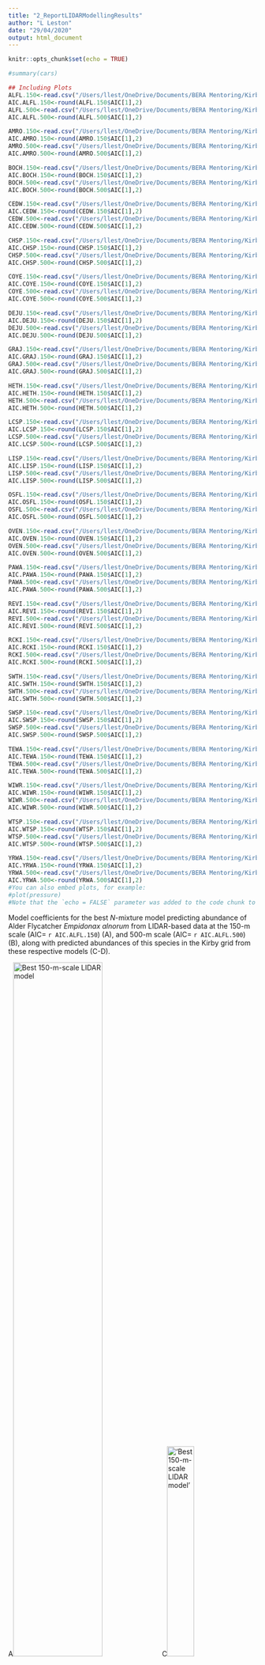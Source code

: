 ```yaml
---
title: "2_ReportLIDARModellingResults"
author: "L Leston"
date: "29/04/2020"
output: html_document
---
```


```r
knitr::opts_chunk$set(echo = TRUE)

```


```r
#summary(cars)
```



```r
## Including Plots
ALFL.150<-read.csv("/Users/llest/OneDrive/Documents/BERA Mentoring/Kirby April 2020/Lidar analyses/0_data/processed/unmarked/results/ALFLbestmodels150.csv",header=TRUE)
AIC.ALFL.150<-round(ALFL.150$AIC[1],2)
ALFL.500<-read.csv("/Users/llest/OneDrive/Documents/BERA Mentoring/Kirby April 2020/Lidar analyses/0_data/processed/unmarked/results/ALFLbestmodels500.csv",header=TRUE)
AIC.ALFL.500<-round(ALFL.500$AIC[1],2)

AMRO.150<-read.csv("/Users/llest/OneDrive/Documents/BERA Mentoring/Kirby April 2020/Lidar analyses/0_data/processed/unmarked/results/AMRObestmodels150.csv",header=TRUE)
AIC.AMRO.150<-round(AMRO.150$AIC[1],2)
AMRO.500<-read.csv("/Users/llest/OneDrive/Documents/BERA Mentoring/Kirby April 2020/Lidar analyses/0_data/processed/unmarked/results/AMRObestmodels500.csv",header=TRUE)
AIC.AMRO.500<-round(AMRO.500$AIC[1],2)

BOCH.150<-read.csv("/Users/llest/OneDrive/Documents/BERA Mentoring/Kirby April 2020/Lidar analyses/0_data/processed/unmarked/results/BOCHbestmodels150.csv",header=TRUE)
AIC.BOCH.150<-round(BOCH.150$AIC[1],2)
BOCH.500<-read.csv("/Users/llest/OneDrive/Documents/BERA Mentoring/Kirby April 2020/Lidar analyses/0_data/processed/unmarked/results/BOCHbestmodels500.csv",header=TRUE)
AIC.BOCH.500<-round(BOCH.500$AIC[1],2)

CEDW.150<-read.csv("/Users/llest/OneDrive/Documents/BERA Mentoring/Kirby April 2020/Lidar analyses/0_data/processed/unmarked/results/CEDWbestmodels150.csv",header=TRUE)
AIC.CEDW.150<-round(CEDW.150$AIC[1],2)
CEDW.500<-read.csv("/Users/llest/OneDrive/Documents/BERA Mentoring/Kirby April 2020/Lidar analyses/0_data/processed/unmarked/results/CEDWbestmodels500.csv",header=TRUE)
AIC.CEDW.500<-round(CEDW.500$AIC[1],2)

CHSP.150<-read.csv("/Users/llest/OneDrive/Documents/BERA Mentoring/Kirby April 2020/Lidar analyses/0_data/processed/unmarked/results/CHSPbestmodels150.csv",header=TRUE)
AIC.CHSP.150<-round(CHSP.150$AIC[1],2)
CHSP.500<-read.csv("/Users/llest/OneDrive/Documents/BERA Mentoring/Kirby April 2020/Lidar analyses/0_data/processed/unmarked/results/CHSPbestmodels500.csv",header=TRUE)
AIC.CHSP.500<-round(CHSP.500$AIC[1],2)

COYE.150<-read.csv("/Users/llest/OneDrive/Documents/BERA Mentoring/Kirby April 2020/Lidar analyses/0_data/processed/unmarked/results/COYEbestmodels150.csv",header=TRUE)
AIC.COYE.150<-round(COYE.150$AIC[1],2)
COYE.500<-read.csv("/Users/llest/OneDrive/Documents/BERA Mentoring/Kirby April 2020/Lidar analyses/0_data/processed/unmarked/results/COYEbestmodels500.csv",header=TRUE)
AIC.COYE.500<-round(COYE.500$AIC[1],2)

DEJU.150<-read.csv("/Users/llest/OneDrive/Documents/BERA Mentoring/Kirby April 2020/Lidar analyses/0_data/processed/unmarked/results/DEJUbestmodels150.csv",header=TRUE)
AIC.DEJU.150<-round(DEJU.150$AIC[1],2)
DEJU.500<-read.csv("/Users/llest/OneDrive/Documents/BERA Mentoring/Kirby April 2020/Lidar analyses/0_data/processed/unmarked/results/DEJUbestmodels500.csv",header=TRUE)
AIC.DEJU.500<-round(DEJU.500$AIC[1],2)

GRAJ.150<-read.csv("/Users/llest/OneDrive/Documents/BERA Mentoring/Kirby April 2020/Lidar analyses/0_data/processed/unmarked/results/GRAJbestmodels150.csv",header=TRUE)
AIC.GRAJ.150<-round(GRAJ.150$AIC[1],2)
GRAJ.500<-read.csv("/Users/llest/OneDrive/Documents/BERA Mentoring/Kirby April 2020/Lidar analyses/0_data/processed/unmarked/results/GRAJbestmodels500.csv",header=TRUE)
AIC.GRAJ.500<-round(GRAJ.500$AIC[1],2)

HETH.150<-read.csv("/Users/llest/OneDrive/Documents/BERA Mentoring/Kirby April 2020/Lidar analyses/0_data/processed/unmarked/results/HETHbestmodels150.csv",header=TRUE)
AIC.HETH.150<-round(HETH.150$AIC[1],2)
HETH.500<-read.csv("/Users/llest/OneDrive/Documents/BERA Mentoring/Kirby April 2020/Lidar analyses/0_data/processed/unmarked/results/HETHbestmodels500.csv",header=TRUE)
AIC.HETH.500<-round(HETH.500$AIC[1],2)

LCSP.150<-read.csv("/Users/llest/OneDrive/Documents/BERA Mentoring/Kirby April 2020/Lidar analyses/0_data/processed/unmarked/results/LCSPbestmodels150.csv",header=TRUE)
AIC.LCSP.150<-round(LCSP.150$AIC[1],2)
LCSP.500<-read.csv("/Users/llest/OneDrive/Documents/BERA Mentoring/Kirby April 2020/Lidar analyses/0_data/processed/unmarked/results/LCSPbestmodels500.csv",header=TRUE)
AIC.LCSP.500<-round(LCSP.500$AIC[1],2)

LISP.150<-read.csv("/Users/llest/OneDrive/Documents/BERA Mentoring/Kirby April 2020/Lidar analyses/0_data/processed/unmarked/results/LISPbestmodels150.csv",header=TRUE)
AIC.LISP.150<-round(LISP.150$AIC[1],2)
LISP.500<-read.csv("/Users/llest/OneDrive/Documents/BERA Mentoring/Kirby April 2020/Lidar analyses/0_data/processed/unmarked/results/LISPbestmodels500.csv",header=TRUE)
AIC.LISP.500<-round(LISP.500$AIC[1],2)

OSFL.150<-read.csv("/Users/llest/OneDrive/Documents/BERA Mentoring/Kirby April 2020/Lidar analyses/0_data/processed/unmarked/results/OSFLbestmodels150.csv",header=TRUE)
AIC.OSFL.150<-round(OSFL.150$AIC[1],2)
OSFL.500<-read.csv("/Users/llest/OneDrive/Documents/BERA Mentoring/Kirby April 2020/Lidar analyses/0_data/processed/unmarked/results/OSFLbestmodels500.csv",header=TRUE)
AIC.OSFL.500<-round(OSFL.500$AIC[1],2)

OVEN.150<-read.csv("/Users/llest/OneDrive/Documents/BERA Mentoring/Kirby April 2020/Lidar analyses/0_data/processed/unmarked/results/OVENbestmodels150.csv",header=TRUE)
AIC.OVEN.150<-round(OVEN.150$AIC[1],2)
OVEN.500<-read.csv("/Users/llest/OneDrive/Documents/BERA Mentoring/Kirby April 2020/Lidar analyses/0_data/processed/unmarked/results/OVENbestmodels500.csv",header=TRUE)
AIC.OVEN.500<-round(OVEN.500$AIC[1],2)

PAWA.150<-read.csv("/Users/llest/OneDrive/Documents/BERA Mentoring/Kirby April 2020/Lidar analyses/0_data/processed/unmarked/results/PAWAbestmodels150.csv",header=TRUE)
AIC.PAWA.150<-round(PAWA.150$AIC[1],2)
PAWA.500<-read.csv("/Users/llest/OneDrive/Documents/BERA Mentoring/Kirby April 2020/Lidar analyses/0_data/processed/unmarked/results/PAWAbestmodels500.csv",header=TRUE)
AIC.PAWA.500<-round(PAWA.500$AIC[1],2)

REVI.150<-read.csv("/Users/llest/OneDrive/Documents/BERA Mentoring/Kirby April 2020/Lidar analyses/0_data/processed/unmarked/results/REVIbestmodels150.csv",header=TRUE)
AIC.REVI.150<-round(REVI.150$AIC[1],2)
REVI.500<-read.csv("/Users/llest/OneDrive/Documents/BERA Mentoring/Kirby April 2020/Lidar analyses/0_data/processed/unmarked/results/REVIbestmodels500.csv",header=TRUE)
AIC.REVI.500<-round(REVI.500$AIC[1],2)

RCKI.150<-read.csv("/Users/llest/OneDrive/Documents/BERA Mentoring/Kirby April 2020/Lidar analyses/0_data/processed/unmarked/results/RCKIbestmodels150.csv",header=TRUE)
AIC.RCKI.150<-round(RCKI.150$AIC[1],2)
RCKI.500<-read.csv("/Users/llest/OneDrive/Documents/BERA Mentoring/Kirby April 2020/Lidar analyses/0_data/processed/unmarked/results/RCKIbestmodels500.csv",header=TRUE)
AIC.RCKI.500<-round(RCKI.500$AIC[1],2)

SWTH.150<-read.csv("/Users/llest/OneDrive/Documents/BERA Mentoring/Kirby April 2020/Lidar analyses/0_data/processed/unmarked/results/SWTHbestmodels150.csv",header=TRUE)
AIC.SWTH.150<-round(SWTH.150$AIC[1],2)
SWTH.500<-read.csv("/Users/llest/OneDrive/Documents/BERA Mentoring/Kirby April 2020/Lidar analyses/0_data/processed/unmarked/results/SWTHbestmodels500.csv",header=TRUE)
AIC.SWTH.500<-round(SWTH.500$AIC[1],2)

SWSP.150<-read.csv("/Users/llest/OneDrive/Documents/BERA Mentoring/Kirby April 2020/Lidar analyses/0_data/processed/unmarked/results/SWSPbestmodels150.csv",header=TRUE)
AIC.SWSP.150<-round(SWSP.150$AIC[1],2)
SWSP.500<-read.csv("/Users/llest/OneDrive/Documents/BERA Mentoring/Kirby April 2020/Lidar analyses/0_data/processed/unmarked/results/SWSPbestmodels500.csv",header=TRUE)
AIC.SWSP.500<-round(SWSP.500$AIC[1],2)

TEWA.150<-read.csv("/Users/llest/OneDrive/Documents/BERA Mentoring/Kirby April 2020/Lidar analyses/0_data/processed/unmarked/results/TEWAbestmodels150.csv",header=TRUE)
AIC.TEWA.150<-round(TEWA.150$AIC[1],2)
TEWA.500<-read.csv("/Users/llest/OneDrive/Documents/BERA Mentoring/Kirby April 2020/Lidar analyses/0_data/processed/unmarked/results/TEWAbestmodels500.csv",header=TRUE)
AIC.TEWA.500<-round(TEWA.500$AIC[1],2)

WIWR.150<-read.csv("/Users/llest/OneDrive/Documents/BERA Mentoring/Kirby April 2020/Lidar analyses/0_data/processed/unmarked/results/WIWRbestmodels150.csv",header=TRUE)
AIC.WIWR.150<-round(WIWR.150$AIC[1],2)
WIWR.500<-read.csv("/Users/llest/OneDrive/Documents/BERA Mentoring/Kirby April 2020/Lidar analyses/0_data/processed/unmarked/results/WIWRbestmodels500.csv",header=TRUE)
AIC.WIWR.500<-round(WIWR.500$AIC[1],2)

WTSP.150<-read.csv("/Users/llest/OneDrive/Documents/BERA Mentoring/Kirby April 2020/Lidar analyses/0_data/processed/unmarked/results/WTSPbestmodels150.csv",header=TRUE)
AIC.WTSP.150<-round(WTSP.150$AIC[1],2)
WTSP.500<-read.csv("/Users/llest/OneDrive/Documents/BERA Mentoring/Kirby April 2020/Lidar analyses/0_data/processed/unmarked/results/WTSPbestmodels500.csv",header=TRUE)
AIC.WTSP.500<-round(WTSP.500$AIC[1],2)

YRWA.150<-read.csv("/Users/llest/OneDrive/Documents/BERA Mentoring/Kirby April 2020/Lidar analyses/0_data/processed/unmarked/results/YRWAbestmodels150.csv",header=TRUE)
AIC.YRWA.150<-round(YRWA.150$AIC[1],2)
YRWA.500<-read.csv("/Users/llest/OneDrive/Documents/BERA Mentoring/Kirby April 2020/Lidar analyses/0_data/processed/unmarked/results/YRWAbestmodels500.csv",header=TRUE)
AIC.YRWA.500<-round(YRWA.500$AIC[1],2)
#You can also embed plots, for example:
#plot(pressure)
#Note that the `echo = FALSE` parameter was added to the code chunk to prevent printing of the #R code that generated the plot.
```

Model coefficients for the best *N*-mixture model predicting abundance of Alder Flycatcher *Empidonax alnorum* from LIDAR-based data at the 150-m scale (AIC= `r AIC.ALFL.150`) (A), and 500-m scale (AIC= `r AIC.ALFL.500`) (B), along with predicted abundances of this species in the Kirby grid from these respective models (C-D).

A![Best 150-m-scale LIDAR model](/Users/llest/OneDrive/Documents/BERA Mentoring/Kirby April 2020/Lidar analyses/3_outputs/figures/ALFLtop150m_LIDARmodel.png){ width=60% }C!['Best 150-m-scale LIDAR model'](/Users/llest/OneDrive/Documents/BERA Mentoring/Kirby April 2020/Lidar analyses/3_outputs/maps/BestModelLIDAR150mPredictedALFL.png){ width=33% }

B![Best 500-m-scale LIDAR model](/Users/llest/OneDrive/Documents/BERA Mentoring/Kirby April 2020/Lidar analyses/3_outputs/figures/ALFLtop500m_LIDARmodel.png){ width=60% }D!['Best 500-m-scale LIDAR model'](/Users/llest/OneDrive/Documents/BERA Mentoring/Kirby April 2020/Lidar analyses/3_outputs/maps/BestModel500mLIDARPredictedALFL.png){ width=33% }

Model coefficients for the best *N*-mixture model predicting abundance of American Robin *Turdus migratorius* from LIDAR-based data at the 150-m scale (AIC= `r AIC.AMRO.150`) (A), and 500-m scale (AIC= `r AIC.AMRO.500`) (B), along with predicted abundances of this species in the Kirby grid from these respective models (C-D).

A![Best 150-m-scale LIDAR model](/Users/llest/OneDrive/Documents/BERA Mentoring/Kirby April 2020/Lidar analyses/3_outputs/figures/AMROtop150m_LIDARmodel.png){ width=60% }C!['Best 150-m-scale LIDAR model'](/Users/llest/OneDrive/Documents/BERA Mentoring/Kirby April 2020/Lidar analyses/3_outputs/maps/BestModelLIDAR150mPredictedAMRO.png){ width=33% }

B![Best 500-m-scale LIDAR model](/Users/llest/OneDrive/Documents/BERA Mentoring/Kirby April 2020/Lidar analyses/3_outputs/figures/AMROtop500m_LIDARmodel.png){ width=60% }D!['Best 500-m-scale LIDAR model'](/Users/llest/OneDrive/Documents/BERA Mentoring/Kirby April 2020/Lidar analyses/3_outputs/maps/BestModel500mLIDARPredictedAMRO.png){ width=33% }

Model coefficients for the best *N*-mixture model predicting abundance of Boreal Chickadee *Poecile hudsonicus* from LIDAR-based data at the 150-m scale (AIC= `r AIC.BOCH.150`) (A), and 500-m scale (AIC= `r AIC.BOCH.500`) (B), along with predicted abundances of this species in the Kirby grid from these respective models (C-D).

A![Best 150-m-scale LIDAR model](/Users/llest/OneDrive/Documents/BERA Mentoring/Kirby April 2020/Lidar analyses/3_outputs/figures/BOCHtop150m_LIDARmodel.png){ width=60% }C!['Best 150-m-scale LIDAR model'](/Users/llest/OneDrive/Documents/BERA Mentoring/Kirby April 2020/Lidar analyses/3_outputs/maps/BestModelLIDAR150mPredictedBOCH.png){ width=33% }

B![Best 500-m-scale LIDAR model](/Users/llest/OneDrive/Documents/BERA Mentoring/Kirby April 2020/Lidar analyses/3_outputs/figures/BOCHtop500m_LIDARmodel.png){ width=60% }D!['Best 500-m-scale LIDAR model'](/Users/llest/OneDrive/Documents/BERA Mentoring/Kirby April 2020/Lidar analyses/3_outputs/maps/BestModel500mLIDARPredictedBOCH.png){ width=33% }

Model coefficients for the best *N*-mixture model predicting abundance of Cedar Waxwing *Bombycilla cedrorum* from LIDAR-based data at the 150-m scale (AIC= `r AIC.CEDW.150`) (A), and 500-m scale (AIC= `r AIC.CEDW.500`) (B), along with predicted abundances of this species in the Kirby grid from these respective models (C-D).

A![Best 150-m-scale LIDAR model](/Users/llest/OneDrive/Documents/BERA Mentoring/Kirby April 2020/Lidar analyses/3_outputs/figures/CEDWtop150m_LIDARmodel.png){ width=60% }C!['Best 150-m-scale LIDAR model'](/Users/llest/OneDrive/Documents/BERA Mentoring/Kirby April 2020/Lidar analyses/3_outputs/maps/BestModelLIDAR150mPredictedCEDW.png){ width=33% }

B![Best 500-m-scale LIDAR model](/Users/llest/OneDrive/Documents/BERA Mentoring/Kirby April 2020/Lidar analyses/3_outputs/figures/CEDWtop500m_LIDARmodel.png){ width=60% }D!['Best 500-m-scale LIDAR model'](/Users/llest/OneDrive/Documents/BERA Mentoring/Kirby April 2020/Lidar analyses/3_outputs/maps/BestModel500mLIDARPredictedCEDW.png){ width=33% }

Model coefficients for the best *N*-mixture model predicting abundance of Chipping Sparrow *Spizella passerina* from LIDAR-based data at the 150-m scale (AIC= `r AIC.CHSP.150`) (A), and 500-m scale (AIC= `r AIC.CHSP.500`) (B), along with predicted abundances of this species in the Kirby grid from these respective models (C-D).

A![Best 150-m-scale LIDAR model](/Users/llest/OneDrive/Documents/BERA Mentoring/Kirby April 2020/Lidar analyses/3_outputs/figures/CHSPtop150m_LIDARmodel.png){ width=60% }C!['Best 150-m-scale LIDAR model'](/Users/llest/OneDrive/Documents/BERA Mentoring/Kirby April 2020/Lidar analyses/3_outputs/maps/BestModelLIDAR150mPredictedCHSP.png){ width=33% }

B![Best 500-m-scale LIDAR model](/Users/llest/OneDrive/Documents/BERA Mentoring/Kirby April 2020/Lidar analyses/3_outputs/figures/CHSPtop500m_LIDARmodel.png){ width=60% }D!['Best 500-m-scale LIDAR model'](/Users/llest/OneDrive/Documents/BERA Mentoring/Kirby April 2020/Lidar analyses/3_outputs/maps/BestModel500mLIDARPredictedCHSP.png){ width=33% }


Model coefficients for the best *N*-mixture model predicting abundance of Common Yellowthroat *Geothlypis trichas* from LIDAR-based data at the 150-m scale (AIC= `r AIC.COYE.150`) (A), and 500-m scale (AIC= `r AIC.COYE.500`) (B), along with predicted abundances of this species in the Kirby grid from these respective models (C-D).

A![Best 150-m-scale LIDAR model](/Users/llest/OneDrive/Documents/BERA Mentoring/Kirby April 2020/Lidar analyses/3_outputs/figures/COYEtop150m_LIDARmodel.png){ width=60% }C!['Best 150-m-scale LIDAR model'](/Users/llest/OneDrive/Documents/BERA Mentoring/Kirby April 2020/Lidar analyses/3_outputs/maps/BestModelLIDAR150mPredictedCOYE.png){ width=33% }

B![Best 500-m-scale LIDAR model](/Users/llest/OneDrive/Documents/BERA Mentoring/Kirby April 2020/Lidar analyses/3_outputs/figures/COYEtop500m_LIDARmodel.png){ width=60% }D!['Best 500-m-scale LIDAR model'](/Users/llest/OneDrive/Documents/BERA Mentoring/Kirby April 2020/Lidar analyses/3_outputs/maps/BestModel500mLIDARPredictedCOYE.png){ width=33% }


Model coefficients for the best *N*-mixture model predicting abundance of Dark-eyed Junco *Junco hyemalis* from LIDAR-based data at the 150-m scale (AIC= `r AIC.DEJU.150`) (A), and 500-m scale (AIC= `r AIC.DEJU.500`) (B), along with predicted abundances of this species in the Kirby grid from these respective models (C-D).

A![Best 150-m-scale LIDAR model](/Users/llest/OneDrive/Documents/BERA Mentoring/Kirby April 2020/Lidar analyses/3_outputs/figures/DEJUtop150m_LIDARmodel.png){ width=60% }C!['Best 150-m-scale LIDAR model'](/Users/llest/OneDrive/Documents/BERA Mentoring/Kirby April 2020/Lidar analyses/3_outputs/maps/BestModelLIDAR150mPredictedDEJU.png){ width=33% }

B![Best 500-m-scale LIDAR model](/Users/llest/OneDrive/Documents/BERA Mentoring/Kirby April 2020/Lidar analyses/3_outputs/figures/DEJUtop500m_LIDARmodel.png){ width=60% }D!['Best 500-m-scale LIDAR model'](/Users/llest/OneDrive/Documents/BERA Mentoring/Kirby April 2020/Lidar analyses/3_outputs/maps/BestModel500mLIDARPredictedDEJU.png){ width=33% }


Model coefficients for the best *N*-mixture model predicting abundance of Gray Jay *Perisoreus canadensis* from LIDAR-based data at the 150-m scale (AIC= `r AIC.GRAJ.150`) (A), and 500-m scale (AIC= `r AIC.GRAJ.500`) (B), along with predicted abundances of this species in the Kirby grid from these respective models (C-D).

A![Best 150-m-scale LIDAR model](/Users/llest/OneDrive/Documents/BERA Mentoring/Kirby April 2020/Lidar analyses/3_outputs/figures/GRAJtop150m_LIDARmodel.png){ width=60% }C!['Best 150-m-scale LIDAR model'](/Users/llest/OneDrive/Documents/BERA Mentoring/Kirby April 2020/Lidar analyses/3_outputs/maps/BestModelLIDAR150mPredictedGRAJ.png){ width=33% }

B![Best 500-m-scale LIDAR model](/Users/llest/OneDrive/Documents/BERA Mentoring/Kirby April 2020/Lidar analyses/3_outputs/figures/GRAJtop500m_LIDARmodel.png){ width=60% }D!['Best 500-m-scale LIDAR model'](/Users/llest/OneDrive/Documents/BERA Mentoring/Kirby April 2020/Lidar analyses/3_outputs/maps/BestModel500mLIDARPredictedGRAJ.png){ width=33% }


Model coefficients for the best *N*-mixture model predicting abundance of Hermit Thrush *Catharus guttatus* from LIDAR-based data at the 150-m scale (AIC= `r AIC.HETH.150`) (A), and 500-m scale (AIC= `r AIC.HETH.500`) (B), along with predicted abundances of this species in the Kirby grid from these respective models (C-D).

A![Best 150-m-scale LIDAR model](/Users/llest/OneDrive/Documents/BERA Mentoring/Kirby April 2020/Lidar analyses/3_outputs/figures/HETHtop150m_LIDARmodel.png){ width=60% }C!['Best 150-m-scale LIDAR model'](/Users/llest/OneDrive/Documents/BERA Mentoring/Kirby April 2020/Lidar analyses/3_outputs/maps/BestModelLIDAR150mPredictedHETH.png){ width=33% }

B![Best 500-m-scale LIDAR model](/Users/llest/OneDrive/Documents/BERA Mentoring/Kirby April 2020/Lidar analyses/3_outputs/figures/HETHtop500m_LIDARmodel.png){ width=60% }D!['Best 500-m-scale LIDAR model'](/Users/llest/OneDrive/Documents/BERA Mentoring/Kirby April 2020/Lidar analyses/3_outputs/maps/BestModel500mLIDARPredictedHETH.png){ width=33% }


Model coefficients for the best *N*-mixture model predicting abundance of Le Conte's Sparrow *Ammodramus lecontei* from LIDAR-based data at the 150-m scale (AIC= `r AIC.LCSP.150`) (A), and 500-m scale (AIC= `r AIC.LCSP.500`) (B), along with predicted abundances of this species in the Kirby grid from these respective models (C-D).

A![Best 150-m-scale LIDAR model](/Users/llest/OneDrive/Documents/BERA Mentoring/Kirby April 2020/Lidar analyses/3_outputs/figures/LCSPtop150m_LIDARmodel.png){ width=60% }C!['Best 150-m-scale LIDAR model'](/Users/llest/OneDrive/Documents/BERA Mentoring/Kirby April 2020/Lidar analyses/3_outputs/maps/BestModelLIDAR150mPredictedLCSP.png){ width=33% }

B![Best 500-m-scale LIDAR model](/Users/llest/OneDrive/Documents/BERA Mentoring/Kirby April 2020/Lidar analyses/3_outputs/figures/LCSPtop500m_LIDARmodel.png){ width=60% }D!['Best 500-m-scale LIDAR model'](/Users/llest/OneDrive/Documents/BERA Mentoring/Kirby April 2020/Lidar analyses/3_outputs/maps/BestModel500mLIDARPredictedLCSP.png){ width=33% }


Model coefficients for the best *N*-mixture model predicting abundance of Lincoln's Sparrow *Melospiza lincolnii* from LIDAR-based data at the 150-m scale (AIC= `r AIC.LISP.150`) (A), and 500-m scale (AIC= `r AIC.LISP.500`) (B), along with predicted abundances of this species in the Kirby grid from these respective models (C-D).

A![Best 150-m-scale LIDAR model](/Users/llest/OneDrive/Documents/BERA Mentoring/Kirby April 2020/Lidar analyses/3_outputs/figures/LISPtop150m_LIDARmodel.png){ width=60% }C!['Best 150-m-scale LIDAR model'](/Users/llest/OneDrive/Documents/BERA Mentoring/Kirby April 2020/Lidar analyses/3_outputs/maps/BestModelLIDAR150mPredictedLISP.png){ width=33% }

B![Best 500-m-scale LIDAR model](/Users/llest/OneDrive/Documents/BERA Mentoring/Kirby April 2020/Lidar analyses/3_outputs/figures/LISPtop500m_LIDARmodel.png){ width=60% }D!['Best 500-m-scale LIDAR model'](/Users/llest/OneDrive/Documents/BERA Mentoring/Kirby April 2020/Lidar analyses/3_outputs/maps/BestModel500mLIDARPredictedLISP.png){ width=33% }


Model coefficients for the best *N*-mixture model predicting abundance of Olive-sided Flycatcher *Contopus cooperi* from LIDAR-based data at the 150-m scale (AIC= `r AIC.OSFL.150`) (A), and 500-m scale (AIC= `r AIC.OSFL.500`) (B), along with predicted abundances of this species in the Kirby grid from these respective models (C-D).

A![Best 150-m-scale LIDAR model](/Users/llest/OneDrive/Documents/BERA Mentoring/Kirby April 2020/Lidar analyses/3_outputs/figures/OSFLtop150m_LIDARmodel.png){ width=60% }C!['Best 150-m-scale LIDAR model'](/Users/llest/OneDrive/Documents/BERA Mentoring/Kirby April 2020/Lidar analyses/3_outputs/maps/BestModelLIDAR150mPredictedOSFL.png){ width=33% }

B![Best 500-m-scale LIDAR model](/Users/llest/OneDrive/Documents/BERA Mentoring/Kirby April 2020/Lidar analyses/3_outputs/figures/OSFLtop500m_LIDARmodel.png){ width=60% }D!['Best 500-m-scale LIDAR model'](/Users/llest/OneDrive/Documents/BERA Mentoring/Kirby April 2020/Lidar analyses/3_outputs/maps/BestModel500mLIDARPredictedOSFL.png){ width=33% }


Model coefficients for the best *N*-mixture model predicting abundance of Ovenbird *Seiurus aurocapillus* from LIDAR-based data at the 150-m scale (AIC= `r AIC.OVEN.150`) (A), and 500-m scale (AIC= `r AIC.OVEN.500`) (B), along with predicted abundances of this species in the Kirby grid from these respective models (C-D).

A![Best 150-m-scale LIDAR model](/Users/llest/OneDrive/Documents/BERA Mentoring/Kirby April 2020/Lidar analyses/3_outputs/figures/OVENtop150m_LIDARmodel.png){ width=60% }C!['Best 150-m-scale LIDAR model'](/Users/llest/OneDrive/Documents/BERA Mentoring/Kirby April 2020/Lidar analyses/3_outputs/maps/BestModelLIDAR150mPredictedOVEN.png){ width=33% }

B![Best 500-m-scale LIDAR model](/Users/llest/OneDrive/Documents/BERA Mentoring/Kirby April 2020/Lidar analyses/3_outputs/figures/OVENtop500m_LIDARmodel.png){ width=60% }D!['Best 500-m-scale LIDAR model'](/Users/llest/OneDrive/Documents/BERA Mentoring/Kirby April 2020/Lidar analyses/3_outputs/maps/BestModel500mLIDARPredictedOVEN.png){ width=33% }


Model coefficients for the best *N*-mixture model predicting abundance of Palm Warbler *Setophaga palmarum* from LIDAR-based data at the 150-m scale (AIC= `r AIC.PAWA.150`) (A), and 500-m scale (AIC= `r AIC.PAWA.500`) (B), along with predicted abundances of this species in the Kirby grid from these respective models (C-D).

A![Best 150-m-scale LIDAR model](/Users/llest/OneDrive/Documents/BERA Mentoring/Kirby April 2020/Lidar analyses/3_outputs/figures/PAWAtop150m_LIDARmodel.png){ width=60% }C!['Best 150-m-scale LIDAR model'](/Users/llest/OneDrive/Documents/BERA Mentoring/Kirby April 2020/Lidar analyses/3_outputs/maps/BestModelLIDAR150mPredictedPAWA.png){ width=33% }

B![Best 500-m-scale LIDAR model](/Users/llest/OneDrive/Documents/BERA Mentoring/Kirby April 2020/Lidar analyses/3_outputs/figures/PAWAtop500m_LIDARmodel.png){ width=60% }D!['Best 500-m-scale LIDAR model'](/Users/llest/OneDrive/Documents/BERA Mentoring/Kirby April 2020/Lidar analyses/3_outputs/maps/BestModel500mLIDARPredictedPAWA.png){ width=33% }


Model coefficients for the best *N*-mixture model predicting abundance of Red-eyed Vireo *Vireo olivaceus* from LIDAR-based data at the 150-m scale (AIC= `r AIC.REVI.150`) (A), and 500-m scale (AIC= `r AIC.REVI.500`) (B), along with predicted abundances of this species in the Kirby grid from these respective models (C-D).

A![Best 150-m-scale LIDAR model](/Users/llest/OneDrive/Documents/BERA Mentoring/Kirby April 2020/Lidar analyses/3_outputs/figures/REVItop150m_LIDARmodel.png){ width=60% }C!['Best 150-m-scale LIDAR model'](/Users/llest/OneDrive/Documents/BERA Mentoring/Kirby April 2020/Lidar analyses/3_outputs/maps/BestModelLIDAR150mPredictedREVI.png){ width=33% }

B![Best 500-m-scale LIDAR model](/Users/llest/OneDrive/Documents/BERA Mentoring/Kirby April 2020/Lidar analyses/3_outputs/figures/REVItop500m_LIDARmodel.png){ width=60% }D!['Best 500-m-scale LIDAR model'](/Users/llest/OneDrive/Documents/BERA Mentoring/Kirby April 2020/Lidar analyses/3_outputs/maps/BestModel500mLIDARPredictedREVI.png){ width=33% }


Model coefficients for the best *N*-mixture model predicting abundance of Ruby-crowned Kinglet *Regulus calendula* from LIDAR-based data at the 150-m scale (AIC= `r AIC.RCKI.150`) (A), and 500-m scale (AIC= `r AIC.RCKI.500`) (B), along with predicted abundances of this species in the Kirby grid from these respective models (C-D).

A![Best 150-m-scale LIDAR model](/Users/llest/OneDrive/Documents/BERA Mentoring/Kirby April 2020/Lidar analyses/3_outputs/figures/RCKItop150m_LIDARmodel.png){ width=60% }C!['Best 150-m-scale LIDAR model'](/Users/llest/OneDrive/Documents/BERA Mentoring/Kirby April 2020/Lidar analyses/3_outputs/maps/BestModelLIDAR150mPredictedRCKI.png){ width=33% }

B![Best 500-m-scale LIDAR model](/Users/llest/OneDrive/Documents/BERA Mentoring/Kirby April 2020/Lidar analyses/3_outputs/figures/RCKItop500m_LIDARmodel.png){ width=60% }D!['Best 500-m-scale LIDAR model'](/Users/llest/OneDrive/Documents/BERA Mentoring/Kirby April 2020/Lidar analyses/3_outputs/maps/BestModel500mLIDARPredictedRCKI.png){ width=33% }


Model coefficients for the best *N*-mixture model predicting abundance of Swainson's Thrush *Catharus ustulatus* from LIDAR-based data at the 150-m scale (AIC= `r AIC.SWTH.150`) (A), and 500-m scale (AIC= `r AIC.SWTH.500`) (B), along with predicted abundances of this species in the Kirby grid from these respective models (C-D).

A![Best 150-m-scale LIDAR model](/Users/llest/OneDrive/Documents/BERA Mentoring/Kirby April 2020/Lidar analyses/3_outputs/figures/SWTHtop150m_LIDARmodel.png){ width=60% }C!['Best 150-m-scale LIDAR model'](/Users/llest/OneDrive/Documents/BERA Mentoring/Kirby April 2020/Lidar analyses/3_outputs/maps/BestModelLIDAR150mPredictedSWTH.png){ width=33% }

B![Best 500-m-scale LIDAR model](/Users/llest/OneDrive/Documents/BERA Mentoring/Kirby April 2020/Lidar analyses/3_outputs/figures/SWTHtop500m_LIDARmodel.png){ width=60% }D!['Best 500-m-scale LIDAR model'](/Users/llest/OneDrive/Documents/BERA Mentoring/Kirby April 2020/Lidar analyses/3_outputs/maps/BestModel500mLIDARPredictedSWTH.png){ width=33% }


Model coefficients for the best *N*-mixture model predicting abundance of Swamp Sparrow *Melospiza georgiana* from LIDAR-based data at the 150-m scale (AIC= `r AIC.SWSP.150`) (A), 500-m scale (AIC= `r AIC.SWSP.500`) (B), along with predicted abundances of this species in the Kirby grid from these respective models (C-D).

A![Best 150-m-scale LIDAR model](/Users/llest/OneDrive/Documents/BERA Mentoring/Kirby April 2020/Lidar analyses/3_outputs/figures/SWSPtop150m_LIDARmodel.png){ width=60% }C!['Best 150-m-scale LIDAR model'](/Users/llest/OneDrive/Documents/BERA Mentoring/Kirby April 2020/Lidar analyses/3_outputs/maps/BestModelLIDAR150mPredictedSWSP.png){ width=33% }

B![Best 500-m-scale LIDAR model](/Users/llest/OneDrive/Documents/BERA Mentoring/Kirby April 2020/Lidar analyses/3_outputs/figures/SWSPtop500m_LIDARmodel.png){ width=60% }D!['Best 500-m-scale LIDAR model'](/Users/llest/OneDrive/Documents/BERA Mentoring/Kirby April 2020/Lidar analyses/3_outputs/maps/BestModel500mLIDARPredictedSWSP.png){ width=33% }


Model coefficients for the best *N*-mixture model predicting abundance of Tennessee Warbler *Leiothlypis peregrina* from LIDAR-based data at the 150-m scale (AIC= `r AIC.TEWA.150`) (A), and 500-m scale (AIC= `r AIC.TEWA.500`) (B), along with predicted abundances of this species in the Kirby grid from these respective models (C-D).

A![Best 150-m-scale LIDAR model](/Users/llest/OneDrive/Documents/BERA Mentoring/Kirby April 2020/Lidar analyses/3_outputs/figures/TEWAtop150m_LIDARmodel.png){ width=60% }C!['Best 150-m-scale LIDAR model'](/Users/llest/OneDrive/Documents/BERA Mentoring/Kirby April 2020/Lidar analyses/3_outputs/maps/BestModelLIDAR150mPredictedTEWA.png){ width=33% }

B![Best 500-m-scale LIDAR model](/Users/llest/OneDrive/Documents/BERA Mentoring/Kirby April 2020/Lidar analyses/3_outputs/figures/TEWAtop500m_LIDARmodel.png){ width=60% }D!['Best 500-m-scale LIDAR model'](/Users/llest/OneDrive/Documents/BERA Mentoring/Kirby April 2020/Lidar analyses/3_outputs/maps/BestModel500mLIDARPredictedTEWA.png){ width=33% }


Model coefficients for the best *N*-mixture model predicting abundance of Winter Wren *Troglodytes hiemalis* from LIDAR-based data at the 150-m scale (AIC= `r AIC.WIWR.150`) (A), and 500-m scale (AIC= `r AIC.WIWR.500`) (B), along with predicted abundances of this species in the Kirby grid from these respective models (C-D).

A![Best 150-m-scale LIDAR model](/Users/llest/OneDrive/Documents/BERA Mentoring/Kirby April 2020/Lidar analyses/3_outputs/figures/WIWRtop150m_LIDARmodel.png){ width=60% }C!['Best 150-m-scale LIDAR model'](/Users/llest/OneDrive/Documents/BERA Mentoring/Kirby April 2020/Lidar analyses/3_outputs/maps/BestModelLIDAR150mPredictedWIWR.png){ width=33% }

B![Best 500-m-scale LIDAR model](/Users/llest/OneDrive/Documents/BERA Mentoring/Kirby April 2020/Lidar analyses/3_outputs/figures/WIWRtop500m_LIDARmodel.png){ width=60% }D!['Best 500-m-scale LIDAR model'](/Users/llest/OneDrive/Documents/BERA Mentoring/Kirby April 2020/Lidar analyses/3_outputs/maps/BestModel500mLIDARPredictedWIWR.png){ width=33% }


Model coefficients for the best *N*-mixture model predicting abundance of White-throated Sparrow *Zonotrichia albicollis* from LIDAR-based data at the 150-m scale (AIC= `r AIC.WTSP.150`) (A), and 500-m scale (AIC= `r AIC.WTSP.500`) (B), along with predicted abundances of this species in the Kirby grid from these respective models (C-D).

A![Best 150-m-scale LIDAR model](/Users/llest/OneDrive/Documents/BERA Mentoring/Kirby April 2020/Lidar analyses/3_outputs/figures/WTSPtop150m_LIDARmodel.png){ width=60% }C!['Best 150-m-scale LIDAR model'](/Users/llest/OneDrive/Documents/BERA Mentoring/Kirby April 2020/Lidar analyses/3_outputs/maps/BestModelLIDAR150mPredictedWTSP.png){ width=33% }

B![Best 500-m-scale LIDAR model](/Users/llest/OneDrive/Documents/BERA Mentoring/Kirby April 2020/Lidar analyses/3_outputs/figures/WTSPtop500m_LIDARmodel.png){ width=60% }D!['Best 500-m-scale LIDAR model'](/Users/llest/OneDrive/Documents/BERA Mentoring/Kirby April 2020/Lidar analyses/3_outputs/maps/BestModel500mLIDARPredictedWTSP.png){ width=33% }


Model coefficients for the best *N*-mixture model predicting abundance of Yellow-rumped Warbler *Setophaga coronata* from LIDAR-based data at the 150-m scale (AIC= `r AIC.YRWA.150`) (A), and 500-m scale (AIC= `r AIC.YRWA.500`) (B), along with predicted abundances of this species in the Kirby grid from these respective models (C-D).

A![Best 150-m-scale LIDAR model](/Users/llest/OneDrive/Documents/BERA Mentoring/Kirby April 2020/Lidar analyses/3_outputs/figures/YRWAtop150m_LIDARmodel.png){ width=60% }C!['Best 150-m-scale LIDAR model'](/Users/llest/OneDrive/Documents/BERA Mentoring/Kirby April 2020/Lidar analyses/3_outputs/maps/BestModelLIDAR150mPredictedYRWA.png){ width=33% }

B![Best 500-m-scale LIDAR model](/Users/llest/OneDrive/Documents/BERA Mentoring/Kirby April 2020/Lidar analyses/3_outputs/figures/YRWAtop500m_LIDARmodel.png){ width=60% }D!['Best 500-m-scale LIDAR model'](/Users/llest/OneDrive/Documents/BERA Mentoring/Kirby April 2020/Lidar analyses/3_outputs/maps/BestModel500mLIDARPredictedYRWA.png){ width=33% }
